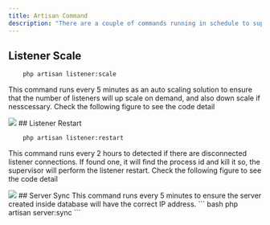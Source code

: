 ```yaml
---
title: Artisan Command
description: "There are a couple of commands running in schedule to support auto scaling logic."
---
```


## Listener Scale
```bash 
    php artisan listener:scale
```
This command runs every 5 minutes as an auto scaling solution to ensure that the number of listeners will up scale on demand, and also down scale if nesscessary.
Check the following figure to see the code detail
<Frame>
  <img src="/images/listener_scale.png" />
</Frame>
## Listener Restart

```bash 
    php artisan listener:restart
```
This command runs every 2 hours to detected if there are disconnected listener connections. If found one, it will find the process id and kill it so, the supervisor will perform the listener restart.
Check the following figure to see the code detail
<Frame>
  <img src="/images/listener_restart.png" />
</Frame>
## Server Sync
This command runs every 5 minutes to ensure the server created inside database will have the correct IP address. 
``` bash
    php artisan server:sync 
```